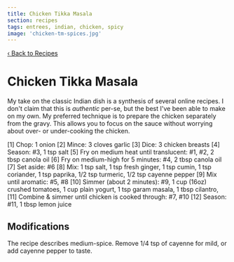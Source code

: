 ```yaml
---
title: Chicken Tikka Masala
section: recipes
tags: entrees, indian, chicken, spicy
image: 'chicken-tm-spices.jpg'
---
```



[‹ Back to Recipes](/recipes)

# Chicken Tikka Masala

My take on the classic Indian dish is a synthesis of several online recipes. 
I don't claim that this is _authentic_ per-se, but the best I've been able to make on my own.
My preferred technique is to prepare the chicken separately from the gravy. 
This allows you to focus on the sauce without worrying about over- or under-cooking the chicken.

<Recipe>
[1] Chop: 1 onion
[2] Mince: 3 cloves garlic
[3] Dice: 3 chicken breasts
[4] Season: #3, 1 tsp salt
[5] Fry on medium heat until translucent: #1, #2, 2 tbsp canola oil
[6] Fry on medium-high for 5 minutes: #4, 2 tbsp canola oil
[7] Set aside: #6
[8] Mix: 
  1 tsp salt,
  1 tsp fresh ginger,
  1 tsp cumin,
  1 tsp coriander,
  1 tsp paprika,
  1/2 tsp turmeric,
  1/2 tsp cayenne pepper
[9] Mix until aromatic: #5, #8
[10] Simmer (about 2 minutes): 
  #9,
  1 cup (16oz) crushed tomatoes,
  1 cup plain yogurt,
  1 tsp garam masala,
  1 tbsp cilantro,
[11] Combine & simmer until chicken is cooked through: #7, #10
[12] Season: #11, 1 tbsp lemon juice
</Recipe>

## Modifications
The recipe describes medium-spice. Remove 1/4 tsp of cayenne for mild, or add cayenne pepper to taste.